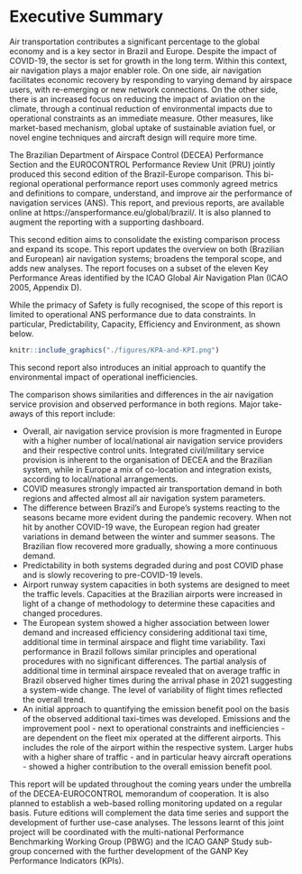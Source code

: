 
# Executive Summary {.unnumbered}

Air transportation contributes a significant percentage to the global economy and is a key sector in Brazil and Europe.
Despite the impact of COVID-19, the sector is set for growth in the long term.
Within this context, air navigation plays a major enabler role.
On one side, air navigation facilitates economic recovery by responding to varying demand by airspace users, with re-emerging or new network connections.
On the other side, there is an increased focus on reducing the impact of aviation on the climate, through a continual reduction of environmental impacts due to operational constraints as an immediate measure.
Other measures, like market-based mechanism, global uptake of sustainable aviation fuel, or novel engine techniques and aircraft design will require more time.

The Brazilian Department of Airspace Control (DECEA) Performance Section and the EUROCONTROL Performance Review Unit (PRU) jointly produced this second edition of the Brazil-Europe comparison.
This bi-regional operational performance report uses commonly agreed metrics and definitions to compare, understand, and improve air the performance of navigation services (ANS).
This report, and previous reports, are available online at https://ansperformance.eu/global/brazil/.
It is also planned to augment the reporting with a supporting dashboard.

This second edition aims to consolidate the existing comparison process and expand its scope.
This report updates the overview on both (Brazilian and European) air navigation systems; broadens the temporal scope, and adds new analyses.
The report focuses on a subset of the eleven Key Performance Areas identified by the ICAO Global Air Navigation Plan (ICAO 2005, Appendix D).

While the primacy of Safety is fully recognised, the scope of this report is limited to operational ANS performance due to data constraints.
In particular, Predictability, Capacity, Efficiency and Environment, as shown below.

```r
knitr::include_graphics("./figures/KPA-and-KPI.png")
```

This second report also introduces an initial approach to quantify the environmental impact of operational inefficiencies.

The comparison shows similarities and differences in the air navigation service provision and observed performance in both regions.
Major take-aways of this report include:

-   Overall, air navigation service provision is more fragmented in Europe with a higher number of local/national air navigation service providers and their respective control units. Integrated civil/military service provision is inherent to the organisation of DECEA and the Brazilian system, while in Europe a mix of co-location and integration exists, according to local/national arrangements.
-   COVID measures strongly impacted air transportation demand in both regions and affected almost all air navigation system parameters.
-   The difference between Brazil's and Europe's systems reacting to the seasons became more evident during the pandemic recovery. When not hit by another COVID-19 wave, the European region had greater variations in demand between the winter and summer seasons. The Brazilian flow recovered more gradually, showing a more continuous demand.
-   Predictability in both systems degraded during and post COVID phase and is slowly recovering to pre-COVID-19 levels.
-   Airport runway system capacities in both systems are designed to meet the traffic levels. Capacities at the Brazilian airports were increased in light of a change of methodology to determine these capacities and changed procedures.
-   The European system showed a higher association between lower demand and increased efficiency considering additional taxi time, additional time in terminal airspace and flight time variability. Taxi performance in Brazil follows similar principles and operational procedures with no significant differences. The partial analysis of additional time in terminal airspace revealed that on average traffic in Brazil observed higher times during the arrival phase in 2021 suggesting a system-wide change. The level of variability of flight times reflected the overall trend.
-   An initial approach to quantifying the emission benefit pool on the basis of the observed additional taxi-times was developed. Emissions and the improvement pool - next to operational constraints and inefficiencies - are dependent on the fleet mix operated at the different airports. This includes the role of the airport within the respective system. Larger hubs with a higher share of traffic - and in particular heavy aircraft operations - showed a higher contribution to the overall emission benefit pool.

This report will be updated throughout the coming years under the umbrella of the DECEA-EUROCONTROL memorandum of cooperation.
It is also planned to establish a web-based rolling monitoring updated on a regular basis.
Future editions will complement the data time series and support the development of further use-case analyses.
The lessons learnt of this joint project will be coordinated with the multi-national Performance Benchmarking Working Group (PBWG) and the ICAO GANP Study sub-group concerned with the further development of the GANP Key Performance Indicators (KPIs).
